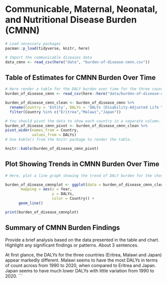 # Communicable, Maternal, Neonatal, and Nutritional Disease Burden (CMNN)

```r
# Load necessary packages
pacman::p_load(tidyverse, knitr, here)

# Import the communicable diseases data
data_cmnn <- read_csv(here("data", "burden-of-disease-cmnn.csv"))
```

## Table of Estimates for CMNN Burden Over Time

```r
# Here render a table for the DALY burden over time for the three countries 
burden_of_disease_cmnn <- read_csv(here::here("data/burden-of-disease-cmnn.csv")) 

burden_of_disease_cmnn_clean <- burden_of_disease_cmnn %>% 
  rename(Country = 'Entity', DALYs = 'DALYs (Disability-Adjusted Life Years) - Communicable, maternal, neonatal, and nutritional diseases - Sex: Both - Age: Age-standardized (Rate)') %>% 
  filter(Country %in% c("Eritrea","Malawi","Japan"))

# You should pivot the data to show each country in a separate column.
burden_of_disease_cmnn_pivot <- burden_of_disease_cmnn_clean %>% 
pivot_wider(names_from = Country,
            values_from = DALYs)
# Use kable() from the knitr package to render the table.

knitr::kable(burden_of_disease_cmnn_pivot)
```

## Plot Showing Trends in CMNN Burden Over Time

```r
# Here, plot a line graph showing the trend of DALY burden for the chosen countries over time. You can use ggplot2 to create this plot. Each country's line should be a different color.

burden_of_disease_cmnnplot <- ggplot(data = burden_of_disease_cmnn_clean,
       mapping = aes(x = Year,
                     y = DALYs,
                     color = Country)) +
      geom_line()

print(burden_of_disease_cmnnplot)
```

## Summary of CMNN Burden Findings

Provide a brief analysis based on the data presented in the table and chart. Highlight any significant findings or patterns. About 3 sentences.

At first glance, the DALYs for the three countries (Eritrea, Malawi and Japan) appear markedly different. Malawi seems to have the most DALYs in terms of count across from 1990 to 2020, when compared to Eritrea and Japan. Japan seems to have much lower DALYs with little variation from 1990 to 2020.
```

